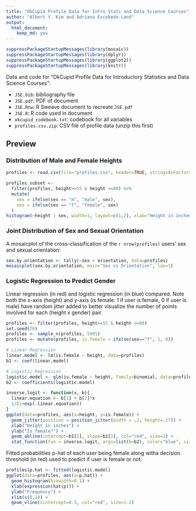 ```yaml
---
title: "OkCupid Profile Data for Intro Stats and Data Science Courses"
author: "Albert Y. Kim and Adriana Escobedo-Land"
output:
  html_document:
    keep_md: yes
---
```


```r
suppressPackageStartupMessages(library(mosaic))
suppressPackageStartupMessages(library(dplyr))
suppressPackageStartupMessages(library(ggplot2))
suppressPackageStartupMessages(library(knitr))
```

Data and code for "OkCupid Profile Data for Introductory Statistics and Data Science Courses":

* `JSE.bib`:  bibliography file
* `JSE.pdf`:  PDF of document
* `JSE.Rnw`:  R Sweave document to recreate `JSE.pdf`
* `JSE.R`:  R code used in document
* `okcupid_codebook.txt`:  codebook for all variables
* `profiles.csv.zip`: CSV file of profile data (unzip this first)

## Preview

### Distribution of Male and Female Heights

```r
profiles <- read.csv(file="profiles.csv", header=TRUE, stringsAsFactors=FALSE)
```

```r
profiles.subset <- 
  filter(profiles, height>=55 & height <=80) %>%
  mutate(
    sex = ifelse(sex == "m", "male", sex),
    sex = ifelse(sex == "f", "female", sex)
  )
histogram(~height | sex, width=1, layout=c(1,2), xlab="Height in inches", data=profiles.subset)
```



### Joint Distribution of Sex and Sexual Orientation

A mosaicplot of the cross-classification of the `r nrow(profiles)` users' sex and sexual orientation:  

```r
sex.by.orientation <- tally(~sex + orientation, data=profiles)
mosaicplot(sex.by.orientation, main="Sex vs Orientation", las=1)
```


### Logistic Regression to Predict Gender

Linear regression (in red) and logistic regression (in blue) compared.  Note both the x-axis (height) and y-axis (is female: 1 if user is female, 0 if user is male) have random jitter added to better visualize the number of points involved for each (height x gender) pair.

```r
profiles <- filter(profiles, height>=55 & height <=80)
set.seed(76)
profiles <- sample_n(profiles, 5995)
profiles <- mutate(profiles, is.female = ifelse(sex=="f", 1, 0))

# Linear Regression
linear.model <- lm(is.female ~ height, data=profiles)
b1 <- coef(linear.model)

# Logistic Regression
logistic.model <- glm(is.female ~ height, family=binomial, data=profiles)
b2 <- coefficients(logistic.model)

inverse.logit <- function(x, b){
  linear.equation <- b[1] + b[2]*x
  1/(1+exp(-linear.equation))
}
ggplot(data=profiles, aes(x=height, y=is.female)) +
  geom_jitter(position = position_jitter(width = .2, height=.17)) +
  xlab("Height in inches") +
  ylab("Is female?") +
  geom_abline(intercept=b1[1], slope=b1[2], col="red", size=2) +
  stat_function(fun = inverse.logit, args=list(b=b2), color="blue", size=2)
```

Fitted probabilities p-hat of each user being female along witha decision threshold (in red) used to predict if user is female or not.  

```r
profiles$p.hat <- fitted(logistic.model)
ggplot(data=profiles, aes(x=p.hat)) +
  geom_histogram(binwidth=0.1) +
  xlab(expression(hat(p))) +
  ylab("Frequency") +
  xlim(c(0,1)) +
  geom_vline(xintercept=0.5, col="red", size=1.2)
```

